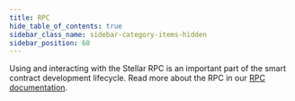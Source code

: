```yaml
---
title: RPC
hide_table_of_contents: true
sidebar_class_name: sidebar-category-items-hidden
sidebar_position: 60
---
```


Using and interacting with the Stellar RPC is an important part of the smart contract development lifecycle. Read more about the RPC in our [RPC documentation](../../../data/rpc/README.mdx).
